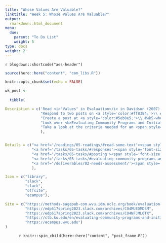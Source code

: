 ```yaml
---
title: "Whose Values Are Valuable?"
linktitle: "Week 5: Whose Values Are Valuable?"
output:
  rmarkdown::html_document
menu:
  due:
    parent: "To Do List"
    weight: 5
type: docs
weight: 2
---
```


`r blogdown::shortcode("aes-header")`

```r
source(here::here("content", "com_libs.R"))
```

```r
knitr::opts_chunk$set(echo = FALSE)
```

```r
wk_post <- 
  
  tibble(

Description = c('Read <i>"Values" in Evaluation</i> in Davidson (2007)',
                "Respond to two posts on <a style='color:#ff8384;'>\\ #wk4-hypotheticals</a>",
                "Create a post at <a style='color:#5eb0e5;'>\\ #wk5-whose-values</a> based on the readings",
                "Look over <b>Evaluating Community Programs and Initiatives</b> for extra help on any evaluation",
                "Take a look at the criteria needed for an <span style='color:#52bf90; font-weight:bold;'>Needs Assessment</span> due in <i><b>two weeks</b></i>"
                ),


Details = c("<a href='/readings/05-readings/#read-some-text'><span style='font-size: 25px; color: #89cff0;'><i class='fas fa-info-circle'></i></span></a>",
            "<a href='/tasks/05-tasks/#responses'><span style='font-size: 25px; color: #89cff0;'><i class='fas fa-info-circle'></i></span></a>",
            "<a href='/tasks/05-tasks/#posting'><span style='font-size: 25px; color: #89cff0;'><i class='fas fa-info-circle'></i></span></a>",
            "<a href='/tasks/05-tasks/#evaluating-community-programs-and-initiatives'><span style='font-size: 25px; color: #89cff0;'><i class='fas fa-info-circle'></i></span></a>",
            "<a href='/deliverables/02-needs-assessment/'><span style='font-size: 25px; color: #89cff0;'><i class='fas fa-info-circle'></i></span></a>"
            ),

Icon = c("library",
         "slack",
         "slack",
         "offsite",
         "ecampus"),

Site = c("https://methods-sagepub-com.wvu.idm.oclc.org/book/evaluation-methodology-basics/n6.xml",
         "https://edp617spring2023.slack.com/archives/C04MUEDMDSM",
         "https://edp617spring2023.slack.com/archives/C04NFJML0TX",
         "https://ctb.ku.edu/en/evaluating-community-programs-and-initiatives",
         "https://ecampus.wvu.edu")
)
```

<center>
`r knitr::spin_child(here::here("content", "post_frame.R"))`
</center>
